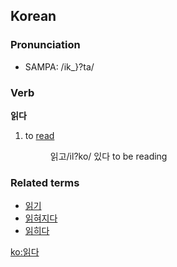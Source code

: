 ==Korean==
===Pronunciation===
*SAMPA: /ik_}?ta/

===Verb===
'''읽다'''

# to [[read]]
#: 읽고/il?ko/ 있다 to be reading

===Related terms===
*[[읽기]]
*[[읽혀지다]]
*[[읽히다]]

[[ko:읽다]]